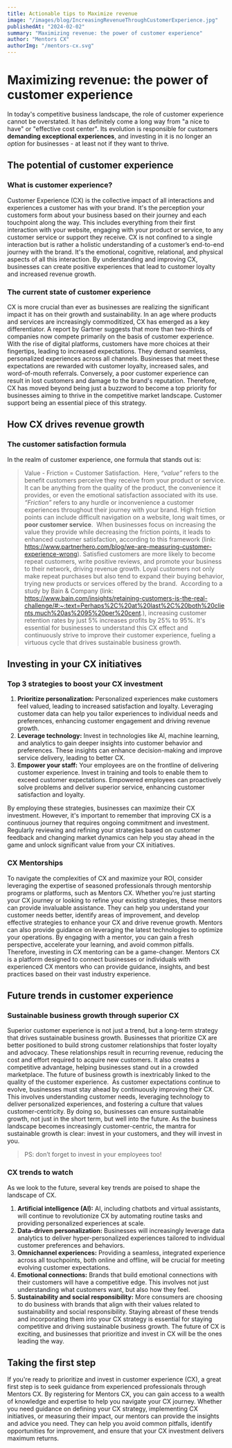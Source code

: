 ```yaml
---
title: Actionable tips to Maximize revenue
image: "/images/blog/IncreasingRevenueThroughCustomerExperience.jpg"
publishedAt: "2024-02-02"
summary: "Maximizing revenue: the power of customer experience"
author: "Mentors CX"
authorImg: "/mentors-cx.svg"
---
```


# Maximizing revenue: the power of customer experience

In today's competitive business landscape, the role of customer experience cannot be overstated. It has definitely come a long way from "a nice to have" or "effective cost center". Its evolution is responsible for customers **demanding exceptional experiences**, and investing in it is no longer an _option_ for businesses - at least not if they want to thrive.

## The potential of customer experience

### What is customer experience?

Customer Experience (CX) is the collective impact of all interactions and experiences a customer has with your brand. It's the perception your customers form about your business based on their journey and each touchpoint along the way. This includes everything from their first interaction with your website, engaging with your product or service, to any customer service or support they receive.
CX is not confined to a single interaction but is rather a holistic understanding of a customer’s end-to-end journey with the brand. It's the emotional, cognitive, relational, and physical aspects of all this interaction. By understanding and improving CX, businesses can create positive experiences that lead to customer loyalty and increased revenue growth.

### The current state of customer experience

CX is more crucial than ever as businesses are realizing the significant impact it has on their growth and sustainability. In an age where products and services are increasingly commoditized, CX has emerged as a key differentiator. A report by Gartner suggests that more than two-thirds of companies now compete primarily on the basis of customer experience.
With the rise of digital platforms, customers have more choices at their fingertips, leading to increased expectations. They demand seamless, personalized experiences across all channels. Businesses that meet these expectations are rewarded with customer loyalty, increased sales, and word-of-mouth referrals.
Conversely, a poor customer experience can result in lost customers and damage to the brand's reputation. Therefore, CX has moved beyond being just a buzzword to become a top priority for businesses aiming to thrive in the competitive market landscape. Customer support being an essential piece of this strategy.

## How CX drives revenue growth

### The customer satisfaction formula

In the realm of customer experience, one formula that stands out is:

> Value - Friction = Customer Satisfaction. 
> Here, _“value”_ refers to the benefit customers perceive they receive from your product or service. It can be anything from the quality of the product, the convenience it provides, or even the emotional satisfaction associated with its use. _“Friction”_ refers to any hurdle or inconvenience a customer experiences throughout their journey with your brand. High friction points can include difficult navigation on a website, long wait times, or **poor customer service**. 
> When businesses focus on increasing the value they provide while decreasing the friction points, it leads to enhanced customer satisfaction, according to this framework (link: https://www.partnerhero.com/blog/we-are-measuring-customer-experience-wrong). Satisfied customers are more likely to become repeat customers, write positive reviews, and promote your business to their network, driving revenue growth. Loyal customers not only make repeat purchases but also tend to expand their buying behavior, trying new products or services offered by the brand. 
> According to a study by Bain & Company (link: https://www.bain.com/insights/retaining-customers-is-the-real-challenge/#:~:text=Perhaps%2C%20at%20last%2C%20both%20clients,much%20as%2095%20per%20cent.), increasing customer retention rates by just 5% increases profits by 25% to 95%. It's essential for businesses to understand this CX effect and continuously strive to improve their customer experience, fueling a virtuous cycle that drives sustainable business growth.

## Investing in your CX initiatives

### Top 3 strategies to boost your CX investment

1. **Prioritize personalization:** Personalized experiences make customers feel valued, leading to increased satisfaction and loyalty. Leveraging customer data can help you tailor experiences to individual needs and preferences, enhancing customer engagement and driving revenue growth.
2. **Leverage technology:** Invest in technologies like AI, machine learning, and analytics to gain deeper insights into customer behavior and preferences. These insights can enhance decision-making and improve service delivery, leading to better CX.
3. **Empower your staff:** Your employees are on the frontline of delivering customer experience. Invest in training and tools to enable them to exceed customer expectations. Empowered employees can proactively solve problems and deliver superior service, enhancing customer satisfaction and loyalty.

By employing these strategies, businesses can maximize their CX investment. However, it's important to remember that improving CX is a continuous journey that requires ongoing commitment and investment. Regularly reviewing and refining your strategies based on customer feedback and changing market dynamics can help you stay ahead in the game and unlock significant value from your CX initiatives.

### CX Mentorships 

To navigate the complexities of CX and maximize your ROI, consider leveraging the expertise of seasoned professionals through mentorship programs or platforms, such as Mentors CX. Whether you're just starting your CX journey or looking to refine your existing strategies, these mentors can provide invaluable assistance. They can help you understand your customer needs better, identify areas of improvement, and develop effective strategies to enhance your CX and drive revenue growth.
Mentors can also provide guidance on leveraging the latest technologies to optimize your operations. By engaging with a mentor, you can gain a fresh perspective, accelerate your learning, and avoid common pitfalls. Therefore, investing in CX mentoring can be a game-changer. Mentors CX is a platform designed to connect businesses or individuals with experienced CX mentors who can provide guidance, insights, and best practices based on their vast industry experience.

## Future trends in customer experience

### Sustainable business growth through superior CX

Superior customer experience is not just a trend, but a long-term strategy that drives sustainable business growth. Businesses that prioritize CX are better positioned to build strong customer relationships that foster loyalty and advocacy. These relationships result in recurring revenue, reducing the cost and effort required to acquire new customers. It also creates a competitive advantage, helping businesses stand out in a crowded marketplace. The future of business growth is inextricably linked to the quality of the customer experience. 
As customer expectations continue to evolve, businesses must stay ahead by continuously improving their CX. This involves understanding customer needs, leveraging technology to deliver personalized experiences, and fostering a culture that values customer-centricity. By doing so, businesses can ensure sustainable growth, not just in the short term, but well into the future. As the business landscape becomes increasingly customer-centric, the mantra for sustainable growth is clear: invest in your customers, and they will invest in you.

> PS: don’t forget to invest in your employees too!

### CX trends to watch

As we look to the future, several key trends are poised to shape the landscape of CX.

1. **Artificial intelligence (AI):** AI, including chatbots and virtual assistants, will continue to revolutionize CX by automating routine tasks and providing personalized experiences at scale.
2. **Data-driven personalization:** Businesses will increasingly leverage data analytics to deliver hyper-personalized experiences tailored to individual customer preferences and behaviors.
3. **Omnichannel experiences:** Providing a seamless, integrated experience across all touchpoints, both online and offline, will be crucial for meeting evolving customer expectations.
4. **Emotional connections:** Brands that build emotional connections with their customers will have a competitive edge. This involves not just understanding what customers want, but also how they feel.
5. **Sustainability and social responsibility:** More consumers are choosing to do business with brands that align with their values related to sustainability and social responsibility.
   Staying abreast of these trends and incorporating them into your CX strategy is essential for staying competitive and driving sustainable business growth. The future of CX is exciting, and businesses that prioritize and invest in CX will be the ones leading the way.

## Taking the first step

If you're ready to prioritize and invest in customer experience (CX), a great first step is to seek guidance from experienced professionals through Mentors CX. By registering for Mentors CX, you can gain access to a wealth of knowledge and expertise to help you navigate your CX journey. Whether you need guidance on defining your CX strategy, implementing CX initiatives, or measuring their impact, our mentors can provide the insights and advice you need. They can help you avoid common pitfalls, identify opportunities for improvement, and ensure that your CX investment delivers maximum returns.
